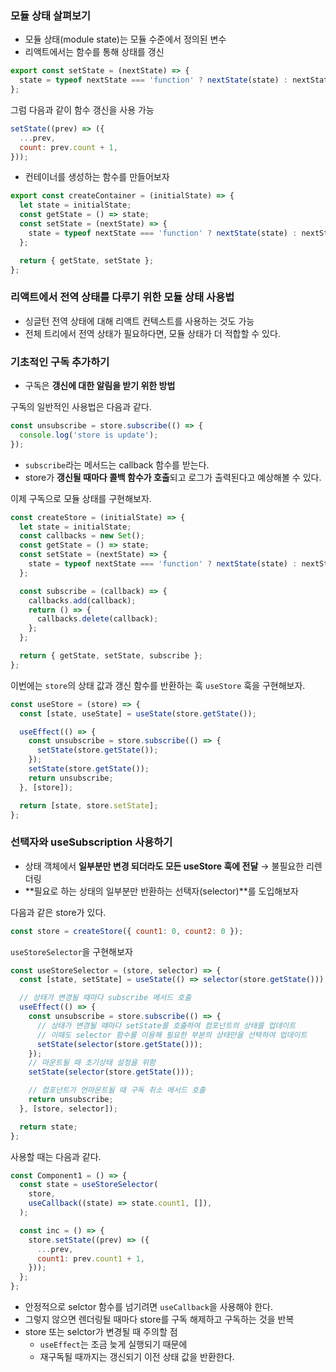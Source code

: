 ### 모듈 상태 살펴보기

- 모듈 상태(module state)는 모듈 수준에서 정의된 변수
- 리액트에서는 함수를 통해 상태를 갱신

```jsx
export const setState = (nextState) => {
  state = typeof nextState === 'function' ? nextState(state) : nextState;
};
```

그럼 다음과 같이 함수 갱신을 사용 가능

```jsx
setState((prev) => ({
  ...prev,
  count: prev.count + 1,
}));
```

- 컨테이너를 생성하는 함수를 만들어보자

```jsx
export const createContainer = (initialState) => {
  let state = initialState;
  const getState = () => state;
  const setState = (nextState) => {
    state = typeof nextState === 'function' ? nextState(state) : nextState;
  };

  return { getState, setState };
};
```

### 리액트에서 전역 상태를 다루기 위한 모듈 상태 사용법

- 싱글턴 전역 상태에 대해 리액트 컨텍스트를 사용하는 것도 가능
- 전체 트리에서 전역 상태가 필요하다면, 모듈 상태가 더 적합할 수 있다.

### 기초적인 구독 추가하기

- 구독은 **갱신에 대한 알림을 받기 위한 방법**

구독의 일반적인 사용법은 다음과 같다.

```jsx
const unsubscribe = store.subscribe(() => {
  console.log('store is update');
});
```

- `subscribe`라는 메서드는 callback 함수를 받는다.
- store가 **갱신될 때마다 콜백 함수가 호출**되고 로그가 출력된다고 예상해볼 수 있다.

이제 구독으로 모듈 상태를 구현해보자.

```jsx
const createStore = (initialState) => {
  let state = initialState;
  const callbacks = new Set();
  const getState = () => state;
  const setState = (nextState) => {
    state = typeof nextState === 'function' ? nextState(state) : nextState;
  };

  const subscribe = (callback) => {
    callbacks.add(callback);
    return () => {
      callbacks.delete(callback);
    };
  };

  return { getState, setState, subscribe };
};
```

이번에는 `store`의 상태 값과 갱신 함수를 반환하는 훅 `useStore` 훅을 구현해보자.

```jsx
const useStore = (store) => {
  const [state, useState] = useState(store.getState());

  useEffect(() => {
    const unsubscribe = store.subscribe(() => {
      setState(store.getState());
    });
    setState(store.getState());
    return unsubscribe;
  }, [store]);

  return [state, store.setState];
};
```

### 선택자와 useSubscription 사용하기

- 상태 객체에서 **일부분만 변경 되더라도 모든 useStore 훅에 전달** → 불필요한 리렌더링
- **필요로 하는 상태의 일부분만 반환하는 선택자(selector)**를 도입해보자

다음과 같은 store가 있다.

```jsx
const store = createStore({ count1: 0, count2: 0 });
```

`useStoreSelector`을 구현해보자

```jsx
const useStoreSelector = (store, selector) => {
  const [state, setState] = useState(() => selector(store.getState()));

  // 상태가 변경될 때마다 subscribe 메서드 호출
  useEffect(() => {
    const unsubscribe = store.subscribe(() => {
      // 상태가 변경될 때마다 setState를 호출하여 컴포넌트의 상태를 업데이트
      // 이때도 selector 함수를 이용해 필요한 부분의 상태만을 선택하여 업데이트
      setState(selector(store.getState()));
    });
    // 마운트될 때 초기상태 설정을 위함
    setState(selector(store.getState()));

    // 컴포넌트가 언마운트될 때 구독 취소 메서드 호출
    return unsubscribe;
  }, [store, selector]);

  return state;
};
```

사용할 때는 다음과 같다.

```jsx
const Component1 = () => {
  const state = useStoreSelector(
    store,
    useCallback((state) => state.count1, []),
  );

  const inc = () => {
    store.setState((prev) => ({
      ...prev,
      count1: prev.count1 + 1,
    }));
  };
};
```

- 안정적으로 selctor 함수를 넘기려면 `useCallback`을 사용해야 한다.
- 그렇지 않으면 렌더링될 때마다 store를 구독 해제하고 구독하는 것을 반복
- store 또는 selctor가 변경될 때 주의할 점
  - `useEffect`는 조금 늦게 실행되기 때문에
  - 재구독될 때까지는 갱신되기 이전 상태 값을 반환한다.
